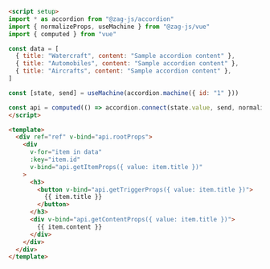 ```md
<script setup>
import * as accordion from "@zag-js/accordion"
import { normalizeProps, useMachine } from "@zag-js/vue"
import { computed } from "vue"

const data = [
  { title: "Watercraft", content: "Sample accordion content" },
  { title: "Automobiles", content: "Sample accordion content" },
  { title: "Aircrafts", content: "Sample accordion content" },
]

const [state, send] = useMachine(accordion.machine({ id: "1" }))

const api = computed(() => accordion.connect(state.value, send, normalizeProps))
</script>

<template>
  <div ref="ref" v-bind="api.rootProps">
    <div
      v-for="item in data"
      :key="item.id"
      v-bind="api.getItemProps({ value: item.title })"
    >
      <h3>
        <button v-bind="api.getTriggerProps({ value: item.title })">
          {{ item.title }}
        </button>
      </h3>
      <div v-bind="api.getContentProps({ value: item.title })">
        {{ item.content }}
      </div>
    </div>
  </div>
</template>
```
